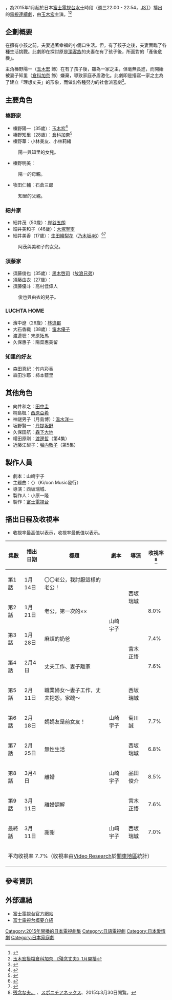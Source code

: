 {{noteTA
|G1=JP Show
}}
{{電視節目資訊框
| 顏色       = #48D1CC
| 名稱       = 殘念丈夫
| 原名       = {{lang|ja|残念な夫。}}
| show_name_2 = 令人失望的老公<ref name="富士電視台">[http://www.fujitv.co.jp/cn/d_15_04.html 富士電視台中文網站] {{Wayback|url=http://www.fujitv.co.jp/cn/d_15_04.html |date=20160304195733 }}提供的劇名翻譯。</ref>
| 圖片       = Zannen2015.JPG
| 類型       =  
| 原創       = 
| 導演       = 西坂瑞城、{{link-ja|宮木正悟|宮木正悟}}
| 編劇       = 山崎宇子
| 演出       = [[玉木宏|玉木宏]]
| 主題曲     = 〈{{lang|ja|はいYES!}}〉{{link-ja|UNICORN (樂團)|UNICORN|UNICORN}}
| 國家       = {{JPN}}
| 地區       = {{JPN}}
| 語言       = [[日語|日語]]
| 季數       = 
| 集數       = 
| 製作人     = 小原一隆
| 外景       = {{JPN}}
| 每集長     = 54分鐘（含廣告）
| 頻道       = [[富士電視台|富士電視台]]
| 電視網     = 
| 視訊制式   = [[高清晰度电视|高解析度電視]]
| 音訊制式   = [[立體聲|立體聲]]
| 開始       = 2015年1月14日
| 結束       = 2015年3月
| 首播國家1= 
| 頻道1  =
| 開始1    = 
| 結束1    = 
| 相關劇集   = 
| 中國大陸名稱 = 
| 台灣名稱     =
| 港澳名稱     = 
| 馬新名稱     = 
| 官方網站   = http://www.fujitv.co.jp/zannen/
| imdb_id    = 
| tv_com_id  = 
}}
{{日本作品|殘念丈夫|残念な夫。|Disappointing Husband}}，為2015年1月起於日本[[富士電視台|富士電視台]][[富士電視台週三晚間十點連續劇|水十]]時段（週三22:00 - 22:54，[[日本標準時|JST]]）播出的[[日本電視劇|電視連續劇]]，由[[玉木宏|玉木宏]]主演。<ref>{{cite web|url=http://thetv.jp/news_detail/52784/|title=玉木宏が「残念な夫。」で主演!『“人生のバイブル”にできるかな』|publisher=webザテレビジョン|date=2014-11-27|accessdate=2014-11-28|archive-date=2016-03-04|archive-url=https://web.archive.org/web/20160304204332/http://thetv.jp/news_detail/52784/|dead-url=no}}</ref><ref>[http://gb.cri.cn/27564/2014/11/28/3465s4783578.htm 玉木宏搭檔倉科加奈 《殘念丈夫》1月開播]</ref>

== 企劃概要 ==
在擁有小孩之前，夫妻過著幸福的小倆口生活。但，有了孩子之後，夫妻面臨了各種生活挑戰。此劇即在探討原是[[頂客族|頂客族]]的夫妻在有了孩子後，所面對的「產後危機」。

主角榛野陽一（[[玉木宏|玉木宏]] 飾）在有了孩子後，雖為一家之主，但毫無長進，而開始被妻子知里（[[倉科加奈|倉科加奈]] 飾）嫌棄，導致家庭矛盾激化。此劇即是描寫一家之主為了建立「理想丈夫」的形象，而做出各種努力的社會派喜劇<ref>{{cite web|url=http://www.tvguide.or.jp/news/20141127/01.html|title=玉木宏、現代劇で初の父親役。産後危機を誘発する“残念な夫”に挑戦|publisher=インターネットTVガイド|date=2014-11-27|accessdate=2014-12-01|archive-url=https://web.archive.org/web/20141205001029/http://www.tvguide.or.jp/news/20141127/01.html|archive-date=2014-12-05|dead-url=yes}}</ref>。

== 主要角色 ==
=== 榛野家 ===
* 榛野陽一（35歲）：[[玉木宏|玉木宏]]<ref>{{cite web|url=http://mantan-web.jp/2014/11/27/20141127dog00m200106000c.html|title=玉木宏：父親役に初挑戦 “残念な夫”に意気込む|publisher=毎日新聞デジタル|date=2014-11-27|accessdate=2014-11-28|archive-date=2015-04-27|archive-url=https://web.archive.org/web/20150427185321/http://mantan-web.jp/2014/11/27/20141127dog00m200106000c.html|dead-url=no}}</ref>
* 榛野知里（28歲）：[[倉科加奈|倉科加奈]]<ref>{{cite web|url=http://www.cinemacafe.net/article/2014/11/27/27633.html|title=玉木宏、“残念な夫”に…妻役・倉科カナと対立!「人生のバイブルになる作品」|publisher=CinemaCafe.net|date=2014-11-27|accessdate=2014-11-28|archive-date=2020-08-09|archive-url=https://web.archive.org/web/20200809002936/https://www.cinemacafe.net/article/2014/11/27/27633.html|dead-url=no}}</ref>
* 榛野華：小林美友、小林莉緒
: 陽一與知里的女兒。
* 榛野明美：{{link-ja|淺田美代子|浅田美代子}}
: 陽一的母親。
* 牧田仁輔：石倉三郎
: 知里的父親。

=== 細井家 ===
* 細井茂（50歲）：[[岸谷五朗|岸谷五朗]]
* 細井美和子（46歲）：[[大塚寧寧|大塚寧寧]]
* 細井美香（17歲）：[[生田繪梨花|生田繪梨花]]（[[乃木坂46|乃木坂46]]）<ref>{{Cite web |url=http://yule.sohu.com/20141222/n407171249.shtml |title=乃木坂生田绘梨花参演 冬档《残念丈夫》登场 |access-date=2014-12-23 |archive-date=2019-05-02 |archive-url=https://web.archive.org/web/20190502030713/http://yule.sohu.com/20141222/n407171249.shtml |dead-url=no }}</ref><ref>{{cite web|url=http://www.cinemacafe.net/article/2014/12/22/28294.html|title=乃木坂46生田、連ドラ初レギュラー決定! 憧れの玉木宏と共演に歓喜|publisher=CinemaCafe.net|date=2014-12-22|accessdate=2014-12-23|archive-date=2019-05-03|archive-url=https://web.archive.org/web/20190503030245/https://www.cinemacafe.net/article/2014/12/22/28294.html|dead-url=no}}</ref>
: 阿茂與美和子的女兒。

=== 須藤家 ===
* 須藤俊也（35歲）：[[黑木啓司|黑木啓司]]（[[放浪兄弟|放浪兄弟]]）
* 須藤由衣（27歲）：{{link-ja|高橋Maryjun|高橋メアリージュン}}
* 須藤優斗：高村佳偉人
: 俊也與由衣的兒子。

=== LUCHTA HOME ===
* 濱中遼（26歲）：[[林遣都|林遣都]]
* 大石香織（38歲）：[[笛木優子|笛木優子]]
* 渡邊聰：末原拓馬
* 久保惠子：陽菜惠美留

=== 知里的好友 ===
* 森田真紀：竹内彩香
* 森田沙耶：柿本藍里

== 其他角色 == 
* 向井和之：[[田中圭|田中圭]]
* 桐島楓：[[西原亞希|西原亞希]]
* 神謎男子（月島博）：[[溫水洋一|溫水洋一]]
* 坂野賢一：[[丹提坂野|丹提坂野]]
* 久保田航：[[森下大地|森下大地]]
* 權田原剛：[[渡邊哲|渡邊哲]]（第4集）
* 近藤江梨子：[[堀内敬子|堀内敬子]]（第5集）

== 製作人員 ==
* 劇本：山崎宇子
* 主題曲：〈{{lang|ja|はいYES!}}〉{{link-ja|UNICORN (樂團)|UNICORN|UNICORN}}（Ki/oon Music發行）
* 導演：西坂瑞城、{{link-ja|宮木正悟|宮木正悟}}
* 製作人：小原一隆
* 製作：[[富士電視台|富士電視台]]

== 播出日程及收視率 ==
*收視率最高值以{{color|red|'''紅色'''}}表示，收視率最低值以{{color|blue|'''蓝色'''}}表示。
{| class="wikitable" style="text-align:center"
|-
!集數!!播出日期!!標題!!劇本!!導演!!收視率<ref>[http://www.sponichi.co.jp/entertainment/yomimono/drama/2015/01_03/zannen/ 残念な夫。] {{webarchive|url=https://web.archive.org/web/20151222074520/http://www.sponichi.co.jp/entertainment/yomimono/drama/2015/01_03/zannen/ |date=2015-12-22 }}、[[スポニチアネックス|スポニチアネックス]]、2015年3月30日閲覧。</ref>
|-
|第1話||1月14日||〇〇老公，我討厭這樣的老公！<br><small>{{lang|ja|〇〇する夫、こんな夫は嫌だ!}}</small>|| rowspan="4" |山崎宇子|| rowspan="2" |西坂瑞城||{{color|red|'''9.4% '''}}
|-
|第2話||1月21日||老公，第一次的××<br><small>{{lang|ja|夫、初めての××}}</small>||8.0% 
|-
|第3話||1月28日||麻煩的奶爸<br><small>{{lang|ja|迷惑なイクメン}}</small>|| rowspan="2" |宮木正悟||7.4% 
|-
|第4話||2月{{0}}4日||丈夫工作、妻子離家<br><small>{{lang|ja|夫仕事で、妻家出}}</small>||7.6% 
|-
|第5話||2月11日||職業婦女～妻子工作，丈夫抱怨。家醜～<br><small>{{lang|ja|ワーキング・ママ〜妻仕事、夫小言で、もめごとに〜}}</small>||{{lang|ja|阿相クミコ}}||西坂瑞城||{{color|blue|'''6.3% '''}}
|-
|第6話||2月18日||媽媽友是前女友！<br><small>{{lang|ja|ママ友が元カノ!}}</small>||山崎宇子||菊川誠||7.7% 
|-
|第7話||2月25日||無性生活<br><small>{{lang|ja|セックスレス}}</small>||{{lang|ja|阿相クミコ}}||西坂瑞城||6.8% 
|-
|第8話||3月{{0}}4日||離婚<br><small>{{lang|ja|離婚}}</small>||山崎宇子||品田俊介||8.5% 
|-
|第9話||3月11日||離婚調解<br><small>{{lang|ja|離婚調停}}</small>||{{lang|ja|阿相クミコ}}||宮木正悟||7.6%
|-
|最終話||3月11日||謝謝<br><small>{{lang|ja|ありがとう}}</small>||山崎宇子||西坂瑞城||7.0%
|-
!colspan="6"|平均收視率 7.7%（收視率由[[Video_Research|Video Research]]於[[關東地方|關東地區]]統計）
|}

== 參考資訊 ==
{{Reflist}}

== 外部連結 ==
* [http://www.fujitv.co.jp/zannen/ 富士電視台官方網站] {{Wayback|url=http://www.fujitv.co.jp/zannen/ |date=20200809210621 }}{{ja icon}}
* [https://web.archive.org/web/20141219084626/http://www.fujitv.co.jp/fujitv/news/pub_2014/i/141127-i222.html 富士電視台概要介紹]{{ja icon}}

{{電視節目的變遷
|電視台={{JPN}}[[富士電視台|富士電視台]]
|播放檔次=[[富士電視台週三晚間十點連續劇|週三晚間十點連續劇]]22:00 - 22:54
|節目名稱=殘念丈夫<br>（2015.1.14 - 2015.3.11）
|上一節目=[[FIRST_CLASS#第2部|FIRST CLASS 2]]<br>（2014.10.15 - 2014.12.24）
|下一節目=[[心碎四角關係|心碎四角關係]]<br />（2015.4.8 - ）
}}

{{富士電視台週三晚間十點連續劇}}

{{DEFAULTSORT:Zannen na Otto}}
[[Category:2015年開播的日本電視劇集|Category:2015年開播的日本電視劇集]]
[[Category:日語電視劇|Category:日語電視劇]]
[[Category:日本愛情劇|Category:日本愛情劇]]
[[Category:日本家庭劇|Category:日本家庭劇]]